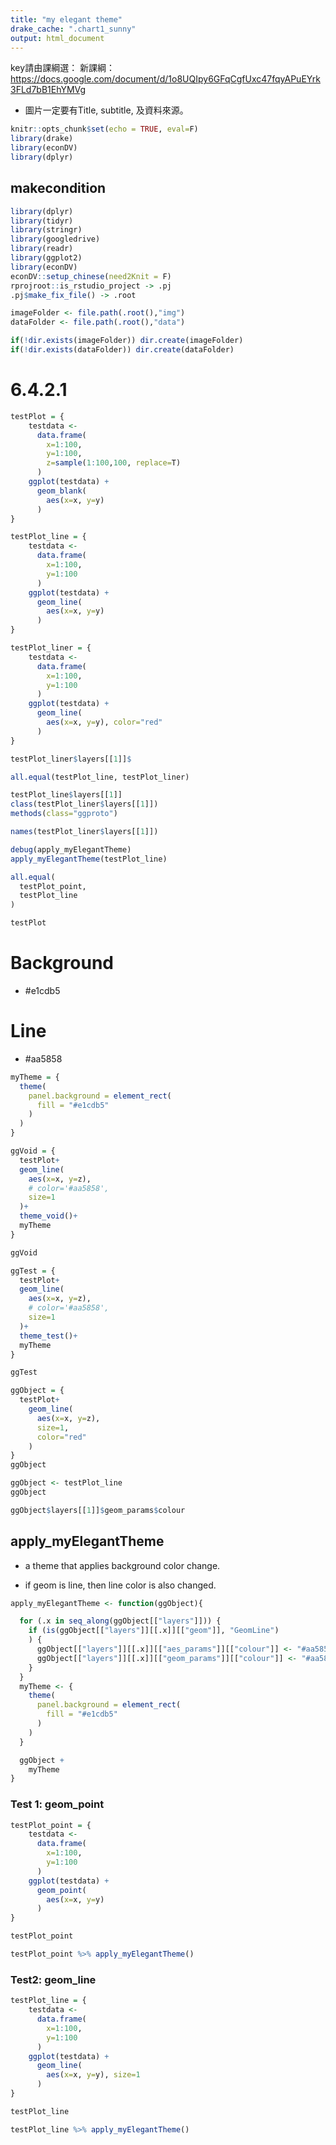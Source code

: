 ```yaml
---
title: "my elegant theme"
drake_cache: ".chart1_sunny"
output: html_document
---
```


key請由課綱選：
新課綱：<https://docs.google.com/document/d/1o8UQIpy6GFqCgfUxc47fqyAPuEYrk3FLd7bB1EhYMVg>

  * 圖片一定要有Title, subtitle, 及資料來源。


```r
knitr::opts_chunk$set(echo = TRUE, eval=F)
library(drake)
library(econDV)
library(dplyr)

```

## makecondition

```r
library(dplyr)
library(tidyr)
library(stringr)
library(googledrive)
library(readr)
library(ggplot2)
library(econDV)
econDV::setup_chinese(need2Knit = F)
rprojroot::is_rstudio_project -> .pj
.pj$make_fix_file() -> .root

imageFolder <- file.path(.root(),"img")
dataFolder <- file.path(.root(),"data")

if(!dir.exists(imageFolder)) dir.create(imageFolder)
if(!dir.exists(dataFolder)) dir.create(dataFolder)
```

# 6.4.2.1

```r
testPlot = {
    testdata <- 
      data.frame(
        x=1:100,
        y=1:100,
        z=sample(1:100,100, replace=T)
      )
    ggplot(testdata) +
      geom_blank(
        aes(x=x, y=y)
      )
}
```

```r
testPlot_line = {
    testdata <- 
      data.frame(
        x=1:100,
        y=1:100
      )
    ggplot(testdata) +
      geom_line(
        aes(x=x, y=y)
      )
}
```

```r
testPlot_liner = {
    testdata <- 
      data.frame(
        x=1:100,
        y=1:100
      )
    ggplot(testdata) +
      geom_line(
        aes(x=x, y=y), color="red"
      )
}
```

```r
testPlot_liner$layers[[1]]$
```


```r
all.equal(testPlot_line, testPlot_liner)
```
```r
testPlot_line$layers[[1]]
class(testPlot_liner$layers[[1]])
methods(class="ggproto")
```


```r
names(testPlot_liner$layers[[1]])
```



```r
debug(apply_myElegantTheme)
apply_myElegantTheme(testPlot_line)
```



```r
all.equal(
  testPlot_point,
  testPlot_line
)
```

```r
testPlot
```



# Background

  * #e1cdb5
  
# Line 

  * #aa5858
  
```r
myTheme = {
  theme(
    panel.background = element_rect(
      fill = "#e1cdb5"
    )
  )
}
```


```r
ggVoid = {
  testPlot+
  geom_line(
    aes(x=x, y=z), 
    # color='#aa5858',
    size=1
  )+
  theme_void()+
  myTheme
}

ggVoid
```


```r
ggTest = {
  testPlot+
  geom_line(
    aes(x=x, y=z), 
    # color='#aa5858',
    size=1
  )+
  theme_test()+
  myTheme
}

ggTest
```

```r
ggObject = {
  testPlot+
    geom_line(
      aes(x=x, y=z), 
      size=1,
      color="red"
    )
}
ggObject
```

```r
ggObject <- testPlot_line
ggObject 
```

```r
ggObject$layers[[1]]$geom_params$colour

```
## apply_myElegantTheme

  * a theme that applies background color change.
  
  * if geom is line, then line color is also changed. 
  
```r
apply_myElegantTheme <- function(ggObject){

  for (.x in seq_along(ggObject[["layers"]])) {
    if (is(ggObject[["layers"]][[.x]][["geom"]], "GeomLine")
    ) {
      ggObject[["layers"]][[.x]][["aes_params"]][["colour"]] <- "#aa5858" # 今天忘了這裡也要改色
      ggObject[["layers"]][[.x]][["geom_params"]][["colour"]] <- "#aa5858"
    }
  }
  myTheme <- {
    theme(
      panel.background = element_rect(
        fill = "#e1cdb5"
      )
    )
  }

  ggObject +
    myTheme
} 
```

### Test 1: geom_point

```r
testPlot_point = {
    testdata <- 
      data.frame(
        x=1:100,
        y=1:100
      )
    ggplot(testdata) +
      geom_point(
        aes(x=x, y=y)
      )
}
```

```r
testPlot_point
```


```r
testPlot_point %>% apply_myElegantTheme()
```
### Test2: geom_line

```r
testPlot_line = {
    testdata <- 
      data.frame(
        x=1:100,
        y=1:100
      )
    ggplot(testdata) +
      geom_line(
        aes(x=x, y=y), size=1
      )
}
```

```r
testPlot_line
```

```r
testPlot_line %>% apply_myElegantTheme()
```

